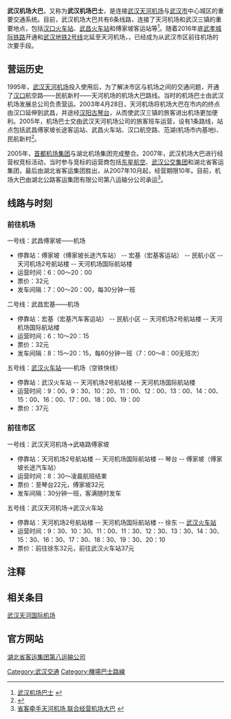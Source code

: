 {{update|time=2017-05-11T01:36:50+00:00}}
{{noteTA
|1=zh-hans:机场大巴;zh-hk:機場巴士;zh-tw:機場公車;
}}
{{Infobox rail system-route
|rail_name=武汉机场大巴
|logo_filename=
|image_width=150px
|logo_bgcolor=white
|system_map=
|mapimage_width=
|map_bgcolor=white
|locale={{CHN}}[[武汉市|武汉市]]
|service_type=[[巴士|巴士系统]]
|begin_operation=
|system_length=
|character=
|lines=6
|track_gauge=
|time_first=6:00
|time_last=22:00
|operator=湖北公路客运集团有限公司第八运输分公司
|hq=武汉市
|website=
}}

'''武汉机场大巴'''，又称为'''武汉机场巴士'''，是连接[[武汉天河机场|武汉天河机场]]与[[武汉市|武汉市]]中心城区的重要交通系统。目前，武汉机场大巴共有6条线路，连接了天河机场和武汉三镇的重要地点，包括[[汉口火车站|汉口火车站]]、[[武昌火车站|武昌火车站]]和傅家坡客运站等<ref>[http://www.whjcbus.com/Page/?id=35 武汉机场巴士] {{webarchive|url=https://web.archive.org/web/20131029202122/http://www.whjcbus.com/Page/?id=35 |date=2013-10-29 }}</ref>。随着2016年底[[武孝城际铁路|武孝城际铁路]]开通和[[武汉地铁2号线|武汉地铁2号线]]北延至天河机场，{{来源请求|机场大巴客流锐减}}，已经成为从武汉市区前往机场的次要手段。

==营运历史==
1995年，[[武汉天河机场|武汉天河机场]]投入使用后，为了解决市区与机场之间的交通问题，开通了[[汉口|汉口]]航空路——民航新村——天河机场的机场大巴路线。当时的机场巴士由武汉机场发展总公司负责营运。2003年4月28日，天河机场将机场大巴在市内的终点由汉口延伸到武昌，并途经[[汉阳|汉阳]][[古琴台|古琴台]]，从而使武汉三镇的旅客进出机场更加便利。2005年，机场巴士交由武汉天河机场公司的旅客班车运营，设有1条路线，站点包括武昌傅家坡长途客运站、武昌火车站、汉口航空路、范湖(机场市内基地)、民航新村<ref>{{Cite web |url=http://roll.sohu.com/20130618/n379073650.shtml |title=机场大巴时隔十年重回汉阳 |access-date=2013-10-24 |archive-date=2019-09-04 |archive-url=https://web.archive.org/web/20190904154116/http://roll.sohu.com/20130618/n379073650.shtml |dead-url=no }}</ref>。

2005年，[[首都机场股份|首都机场集团]]与湖北机场集团完成整合。2007年，武汉机场大巴进行经营权竞标活动，当时参与竞标的运营商包括[[东星航空|东星航空]]、[[武汉公交集团|武汉公交集团]]和湖北省客运集团，最后由湖北省客运集团胜出，从2007年10月起，经营期限10年。目前，机场大巴由湖北公路客运集团有限公司第八运输分公司承运<ref>[http://www.ycjyjt.com/NewsRead.asp?Id=405 省客牵手天河机场 联合经营机场大巴] {{webarchive|url=https://web.archive.org/web/20131029193644/http://www.ycjyjt.com/NewsRead.asp?Id=405 |date=2013-10-29 }}</ref>。

==线路与时刻==
===前往机场===
一号线：武昌傅家坡——机场
*停靠站：傅家坡（傅家坡长途汽车站） -- 宏基（宏基客运站） -- 民航小区  -- 天河机场2号航站楼 -- 天河机场国际航站楼
*运营时间：6：00～20：00
*票价：32元
*发车间隔：7：00～20：00，每30分钟一班

二号线：武昌宏基——机场
*停靠站：宏基（宏基汽车客运站） -- 民航小区  -- 天河机场2号航站楼 -- 天河机场国际航站楼
*运营时间：6：10～20：15
*票价：32元
*发车间隔：8：15～20：15，每60分钟一班（7：00～8：00无班次）

 
五号线：[[武汉火车站|武汉火车站]]——机场（空铁快线）
*停靠站：武汉火车站  -- 天河机场2号航站楼 -- 天河机场国际航站楼
*运营时间：9：00、9：30、10：20、11：00、12：00、13：00、14：00、15：00、16：00、17：00、18：00、19：00 
*票价：37元

===前往市区===

一号线：武汉天河机场→武珞路傅家坡
*停靠站：天河机场2号航站楼 -- 天河机场国际航站楼  --  琴台  --  傅家坡（傅家坡长途汽车站）
*运营时间：8：30～凌晨航班结束
*票价：至琴台22元，傅家坡32元
*发车间隔：30分钟一班，客满随时发车

五号线：武汉天河机场→武汉火车站
*停靠站：天河机场2号航站楼 -- 天河机场国际航站楼  --  徐东  --  [[武汉火车站|武汉火车站]]  
*运营时间：9：30、10：30、11：00、11：30、12：30、13：30、14：30、15：30、16：30、17：30、18：30、19：30、20：10
*票价：前往徐东32元，前往武汉火车站37元

==注释==
{{Reflist}}

==相关条目==
[[武汉天河国际机场|武汉天河国际机场]]

==官方网站==
[http://www.whjcbus.com/ 湖北省客运集团第八运输公司] {{Wayback|url=http://www.whjcbus.com/ |date=20180312200809 }}

{{武汉市公共交通网络}}

[[Category:武汉交通|Category:武汉交通]]
[[Category:機場巴士路線|Category:機場巴士路線]]